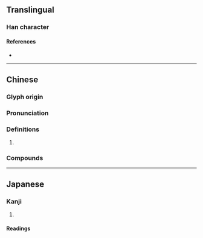 {{character info}}
==Translingual==

===Han character===
{{Han char|rn=46|rad=山|as=08|sn=11|four=25721|canj=UQMB|ids=⿰山青}}

====References====
* {{Han ref|kx=0314.250|dkj=08196|dj=0615.120|hdz=10777.010|uh=5D1D|ud=23837|bh=D4F6|bd=54518}}

----

==Chinese==
{{zh-forms}}

===Glyph origin===
{{Han etym}}

===Pronunciation===
{{zh-pron
|m=zhēng
|c=zang1
|mc=y
|oc=y
|cat=a
}}

===Definitions===
{{zh-hanzi}}

# {{zh-alt-form|崢|[[tall]] and [[steep]]}}

===Compounds===
{{zh-der|崝嶸|嶢崝}}

----

==Japanese==

===Kanji===
{{ja-kanji|grade=|rs=山08}}

# {{rfdef|ja|sort=山08}}

====Readings====
{{ja-readings|on=そう<さう,じょう<じやう|kun=}}